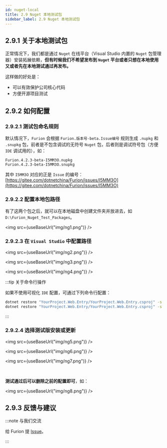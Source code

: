 ```yaml
---
id: nuget-local
title: 2.9 Nuget 本地测试包
sidebar_label: 2.9 Nuget 本地测试包
---
```



## 2.9.1 关于本地测试包

正常情况下，我们都是通过 `Nuget` 在线平台（Visual Studio 内置的 `Nuget` 包管理器）安装拓展依赖，**但有时候我们不希望发布到 `Nuget` 平台或者只想在本地使用又或者先在本地测试通过再发布。**

这样做的好处是：

- 可以有效保护公司核心代码
- 方便开源项目测试

## 2.9.2 如何配置

### 2.9.2.1 测试包命名规则

默认情况下，`Furion` 会根据 `Furion.版本号-beta.Issue编号` 规则生成 `.nupkg` 和 `.snupkg` 包，前者是不包含调试的无符号 `Nuget` 包，后者则是调试符号包（方便 `IDE` 调试用的），如：

```showLineNumbers title="D:\Furion_Nuget_Test_Packages"
Furion.4.2.3-beta-I5MM3O.nupkg
Furion.4.2.3-beta-I5MM3O.snupkg
```

其中 `I5MM3O` 对应的正是 `Issue` 的编号：[https://gitee.com/dotnetchina/Furion/issues/I5MM3O](https://gitee.com/dotnetchina/Furion/issues/I5MM3O)

### 2.9.2.2 配置本地包路径

有了这两个包之后，就可以在本地磁盘中创建文件夹并放进去，如 `D:\Furion_Nuget_Test_Packages`。

<img src={useBaseUrl("img/ng1.png")} />

### 2.9.2.3 在 `Visual Studio` 中配置路径

<img src={useBaseUrl("img/ng2.png")} />

<img src={useBaseUrl("img/ng3.png")} />

<img src={useBaseUrl("img/ng4.png")} />

:::tip 关于命令行操作

如果不使用可视化 `IDE` 配置，可通过下列命令行配置：

```bash
dotnet restore "YourProject.Web.Entry/YourProject.Web.Entry.csproj" -s "D:\Furion_Nuget_Test_Packages";
dotnet restore "YourProject.Web.Entry/YourProject.Web.Entry.csproj" -s "https://api.nuget.org/v3/index.json";
```

:::

### 2.9.2.4 选择测试版安装或更新

<img src={useBaseUrl("img/ng5.png")} />

<img src={useBaseUrl("img/ng6.png")} />

<img src={useBaseUrl("img/ng7.png")} />

<br />

**测试通过后可以删除之前的配置即可**，如：

<img src={useBaseUrl("img/ng8.png")} />

## 2.9.3 反馈与建议

:::note 与我们交流

给 Furion 提 [Issue](https://gitee.com/dotnetchina/Furion/issues/new?issue)。

:::
